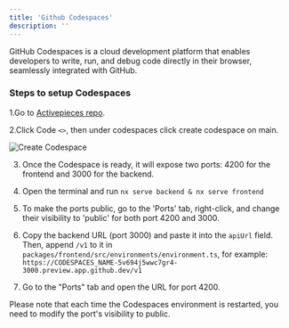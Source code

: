 ```yaml
---
title: 'Github Codespaces'
description: ''
---
```


GitHub Codespaces is a cloud development platform that enables developers to write, run, and debug code directly in their browser, seamlessly integrated with GitHub.

### Steps to setup Codespaces

1.Go to [Activepieces repo](https://github.com/activepieces/activepieces).

2.Click Code `<>`, then under codespaces click create codespace on main.

![Create Codespace](/resources/screenshots/development-setup_codespaces.png)

3. Once the Codespace is ready, it will expose two ports: 4200 for the frontend and 3000 for the backend.

4. Open the terminal and run `nx serve backend & nx serve frontend`

5. To make the ports public, go to the 'Ports' tab, right-click, and change their visibility to 'public' for both port 4200 and 3000.

6. Copy the backend URL (port 3000) and paste it into the `apiUrl` field. Then, append `/v1` to it in `packages/frontend/src/environments/environment.ts`, for example: `https://CODESPACES_NAME-5v694j5wwc7gr4-3000.preview.app.github.dev/v1`

7. Go to the "Ports" tab and open the URL for port 4200.

<Warning>
Please note that each time the Codespaces environment is restarted, you need to modify the port's visibility to public.
</Warning>
